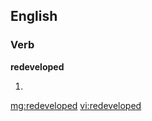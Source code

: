 ==English==

===Verb===
'''redeveloped'''

# {{past of|[[redevelop]]}}

[[mg:redeveloped]]
[[vi:redeveloped]]